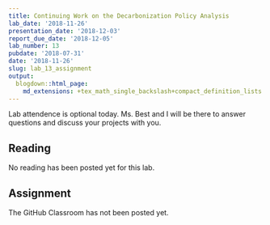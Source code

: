 ```yaml
---
title: Continuing Work on the Decarbonization Policy Analysis
lab_date: '2018-11-26'
presentation_date: '2018-12-03'
report_due_date: '2018-12-05'
lab_number: 13
pubdate: '2018-07-31'
date: '2018-11-26'
slug: lab_13_assignment
output:
  blogdown::html_page:
    md_extensions: +tex_math_single_backslash+compact_definition_lists
---
```

Lab attendence is optional today. Ms. Best and I will be there to answer questions and discuss your projects with you.

## Reading

No reading has been posted yet for this lab.


## Assignment

The GitHub Classroom has not been posted yet.
